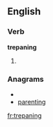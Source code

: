 ==English==

===Verb===
'''trepaning'''

# {{present participle of|[[trepan]]}}

===Anagrams===
* {{alphagram|aeginnprt}}
* [[parenting#English|parenting]]

[[fr:trepaning]]